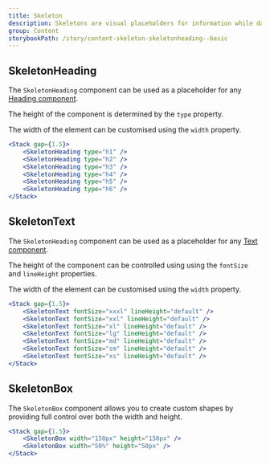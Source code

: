 ```yaml
---
title: Skeleton
description: Skeletons are visual placeholders for information while data is still loading.
group: Content
storybookPath: /story/content-skeleton-skeletonheading--basic
---
```


## SkeletonHeading

The `SkeletonHeading` component can be used as a placeholder for any [Heading component](/packages/heading).

The height of the component is determined by the `type` property.

The width of the element can be customised using the `width` property.

```jsx live
<Stack gap={1.5}>
	<SkeletonHeading type="h1" />
	<SkeletonHeading type="h2" />
	<SkeletonHeading type="h3" />
	<SkeletonHeading type="h4" />
	<SkeletonHeading type="h5" />
	<SkeletonHeading type="h6" />
</Stack>
```

## SkeletonText

The `SkeletonHeading` component can be used as a placeholder for any [Text component](/packages/text).

The height of the component can be controlled using using the `fontSize` and `lineHeight` properties.

The width of the element can be customised using the `width` property.

```jsx live
<Stack gap={1.5}>
	<SkeletonText fontSize="xxxl" lineHeight="default" />
	<SkeletonText fontSize="xxl" lineHeight="default" />
	<SkeletonText fontSize="xl" lineHeight="default" />
	<SkeletonText fontSize="lg" lineHeight="default" />
	<SkeletonText fontSize="md" lineHeight="default" />
	<SkeletonText fontSize="sm" lineHeight="default" />
	<SkeletonText fontSize="xs" lineHeight="default" />
</Stack>
```

## SkeletonBox

The `SkeletonBox` component allows you to create custom shapes by providing full control over both the width and height.

```jsx live
<Stack gap={1.5}>
	<SkeletonBox width="150px" height="150px" />
	<SkeletonBox width="50%" height="50px" />
</Stack>
```
